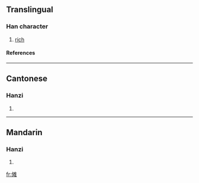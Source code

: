 {{see|儺}}

==Translingual==
===Han character===
{{Han char|rn=9|rad=人|as=10|sn=12|four=|canj=人水人土 (OEOG)}}
# [[rich]]
====References====
{{Han ref|kx=0114.051|hdz=10206.140|uh=50A9|ud=20649}}
----
==Cantonese==
===Hanzi===
{{yue-hanzi|jyut=|y=no4}}
# {{defn|Cantonese}}
----
==Mandarin==
===Hanzi===
{{cmn-hanzi|tra=儺|pin=[[nuó]] (nuo2), [[yóng]] (yong2)|wg=no<sup>2</sup>, yung<sup>2</sup>}}
# {{defn|Mandarin}}




[[fr:傩]]